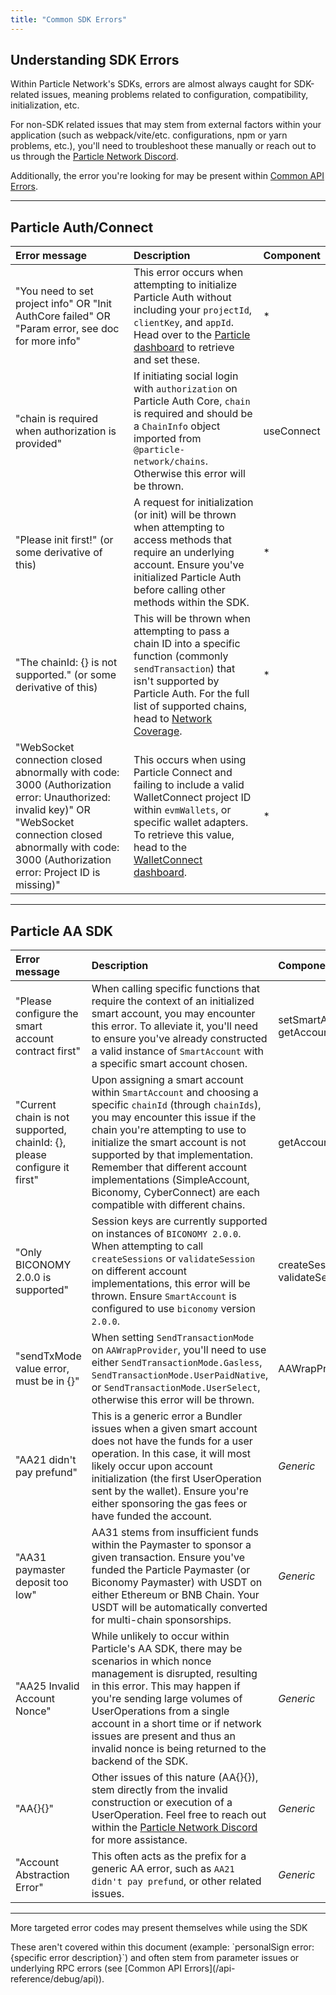 ```yaml
---
title: "Common SDK Errors"
---
```


## Understanding SDK Errors

Within Particle Network's SDKs, errors are almost always caught for SDK-related issues, meaning problems related to configuration, compatibility, initialization, etc.

For non-SDK related issues that may stem from external factors within your application (such as webpack/vite/etc. configurations, npm or yarn problems, etc.), you'll need to troubleshoot these manually or reach out to us through the [Particle Network Discord](https://discord.com/invite/2y44qr6CR2). 

Additionally, the error you're looking for may be present within [Common API Errors](/api-reference/debug/api).

***

## Particle Auth/Connect

| Error message                                                                                                                                                                                                      | Description                                                                                                                                                                                                                                       | Component  |
| :----------------------------------------------------------------------------------------------------------------------------------------------------------------------------------------------------------------- | :------------------------------------------------------------------------------------------------------------------------------------------------------------------------------------------------------------------------------------------------ | :--------- |
| "You need to set project info" OR "Init AuthCore failed" OR "Param error, see doc for more info"                                                                                                                      | This error occurs when attempting to initialize Particle Auth without including your `projectId`, `clientKey`, and `appId`. Head over to the [Particle dashboard](https://dashboard.particle.network) to retrieve and set these.                  | \*         |
| "chain is required when authorization is provided"                                                                                                                                                                 | If initiating social login with `authorization` on Particle Auth Core, `chain` is required and should be a `ChainInfo` object imported from `@particle-network/chains`. Otherwise this error will be thrown.                                      | useConnect |
| "Please init first!" (or some derivative of this)                                                                                                                                                                  | A request for initialization (or init) will be thrown when attempting to access methods that require an underlying account. Ensure you've initialized Particle Auth before calling other methods within the SDK.                                  | \*         |
| "The chainId: {} is not supported." (or some derivative of this)                                                                                                                                                   | This will be thrown when attempting to pass a chain ID into a specific function (commonly `sendTransaction`) that isn't supported by Particle Auth. For the full list of supported chains, head to [Network Coverage](guides/network-coverage).      | \*         |
| "WebSocket connection closed abnormally with code: 3000 (Authorization error: Unauthorized: invalid key)" OR "WebSocket connection closed abnormally with code: 3000 (Authorization error: Project ID is missing)" | This occurs when using Particle Connect and failing to include a valid WalletConnect project ID within `evmWallets`, or specific wallet adapters. To retrieve this value, head to the [WalletConnect dashboard](https://cloud.walletconnect.com). | \*         |

***

## Particle AA SDK

| Error message                                                            | Description                                                                                                                                                                                                                                                                                                                                                                                 | Component                                 |
| :----------------------------------------------------------------------- | :------------------------------------------------------------------------------------------------------------------------------------------------------------------------------------------------------------------------------------------------------------------------------------------------------------------------------------------------------------------------------------------ | :---------------------------------------- |
| "Please configure the smart account contract first"                      | When calling specific functions that require the context of an initialized smart account, you may encounter this error. To alleviate it, you'll need to ensure you've already constructed a valid instance of `SmartAccount` with a specific smart account chosen.                                                                                                                          | setSmartAccountContract, getAccountConfig |
| "Current chain is not supported, chainId: {}, please configure it first" | Upon assigning a smart account within `SmartAccount` and choosing a specific `chainId` (through `chainIds`), you may encounter this issue if the chain you're attempting to use to initialize the smart account is not supported by that implementation. Remember that different account implementations (SimpleAccount, Biconomy, CyberConnect) are each compatible with different chains. | getAccountConfig                          |
| "Only BICONOMY 2.0.0 is supported"                                       | Session keys are currently supported on instances of `BICONOMY 2.0.0`. When attempting to call `createSessions` or `validateSession` on different account implementations, this error will be thrown. Ensure `SmartAccount` is configured to use `biconomy` version `2.0.0`.                                                                                                                | createSessions, validateSession           |
| "sendTxMode value error, must be in {}"                                  | When setting `SendTransactionMode` on `AAWrapProvider`, you'll need to use either `SendTransactionMode.Gasless`, `SendTransactionMode.UserPaidNative`, or `SendTransactionMode.UserSelect`, otherwise this error will be thrown.                                                                                                                                                            | AAWrapProvider                            |
| "AA21 didn't pay prefund"                                                | This is a generic error a Bundler issues when a given smart account does not have the funds for a user operation. In this case, it will most likely occur upon account initialization (the first UserOperation sent by the wallet). Ensure you're either sponsoring the gas fees or have funded the account.                                                                                | _Generic_                                 |
| "AA31 paymaster deposit too low"                                         | AA31 stems from insufficient funds within the Paymaster to sponsor a given transaction. Ensure you've funded the Particle Paymaster (or Biconomy Paymaster) with USDT on either Ethereum or BNB Chain. Your USDT will be automatically converted for multi-chain sponsorships.                                                                                                              | _Generic_                                 |
| "AA25 Invalid Account Nonce"                                             | While unlikely to occur within Particle's AA SDK, there may be scenarios in which nonce management is disrupted, resulting in this error. This may happen if you're sending large volumes of UserOperations from a single account in a short time or if network issues are present and thus an invalid nonce is being returned to the backend of the SDK.                                   | _Generic_                                 |
| "AA{}{}"                                                                 | Other issues of this nature (AA{}{}), stem directly from the invalid construction or execution of a UserOperation. Feel free to reach out within the [Particle Network Discord](https://discord.com/invite/2y44qr6CR2) for more assistance.                                                                                                                                                 | _Generic_                                 |
| "Account Abstraction Error"                                              | This often acts as the prefix for a generic AA error, such as `AA21 didn't pay prefund`, or other related issues.                                                                                                                                                                                                                                                                           | _Generic_                                 |

***

<Tip>
<p>More targeted error codes may present themselves while using the SDK</p>
<p>These aren't covered within this document (example: `personalSign error: {specific error description}`) and often stem from parameter issues or underlying RPC errors (see [Common API Errors](/api-reference/debug/api)).</p>
</Tip>

